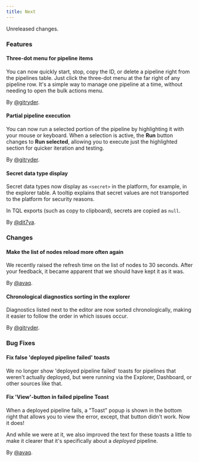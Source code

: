 ```yaml
---
title: Next
---
```


Unreleased changes.

### Features

#### Three-dot menu for pipeline items

You can now quickly start, stop, copy the ID, or delete a pipeline right from the pipelines table.
Just click the three-dot menu at the far right of any pipeline row. It's a simple way to manage one pipeline at a time,
without needing to open the bulk actions menu.

By [@gitryder](https://github.com/gitryder).

#### Partial pipeline execution

You can now run a selected portion of the pipeline by highlighting it with your mouse or keyboard. When a selection is active,
the **Run** button changes to **Run selected**, allowing you to execute just the highlighted section for quicker iteration and testing.

By [@gitryder](https://github.com/gitryder).

#### Secret data type display

Secret data types now display as `<secret>` in the platform, for example,
in the explorer table. A tooltip explains that secret values are not transported
to the platform for security reasons.

In TQL exports (such as copy to clipboard), secrets are copied as `null`.

By [@dit7ya](https://github.com/dit7ya).

### Changes

#### Make the list of nodes reload more often again

We recently raised the refresh time on the list of nodes to 30 seconds.
After your feedback, it became apparent that we should have kept it as it was.

By [@avaq](https://github.com/avaq).

#### Chronological diagnostics sorting in the explorer

Diagnostics listed next to the editor are now sorted chronologically, making it easier to follow the order in which issues occur.

By [@gitryder](https://github.com/gitryder).

### Bug Fixes

#### Fix false 'deployed pipeline failed' toasts

We no longer show 'deployed pipeline failed' toasts for pipelines that
weren't actually deployed, but were running via the Explorer,
Dashboard, or other sources like that.

#### Fix 'View'-button in failed pipeline Toast

When a deployed pipeline fails, a "Toast" popup is shown in the bottom right that allows you to view the error, except, that button didn't work. Now it does!

And while we were at it, we also improved the text for these toasts a little to make it clearer that it's specifically about a *deployed* pipeline.

By [@avaq](https://github.com/avaq).
